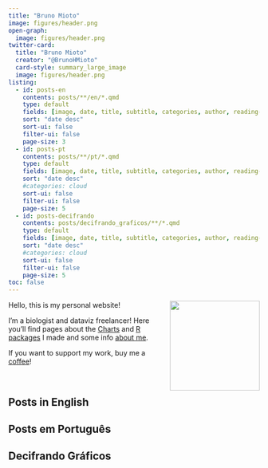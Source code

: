 ```yaml
---
title: "Bruno Mioto"
image: figures/header.png
open-graph:
  image: figures/header.png
twitter-card:
  title: "Bruno Mioto"
  creator: "@BrunoHMioto"
  card-style: summary_large_image
  image: figures/header.png
listing:
  - id: posts-en
    contents: posts/**/en/*.qmd
    type: default
    fields: [image, date, title, subtitle, categories, author, reading-time]
    sort: "date desc"
    sort-ui: false
    filter-ui: false
    page-size: 3
  - id: posts-pt
    contents: posts/**/pt/*.qmd
    type: default
    fields: [image, date, title, subtitle, categories, author, reading-time]
    sort: "date desc"
    #categories: cloud
    sort-ui: false
    filter-ui: false
    page-size: 5
  - id: posts-decifrando
    contents: posts/decifrando_graficos/**/*.qmd
    type: default
    fields: [image, date, title, subtitle, categories, author, reading-time]
    sort: "date desc"
    #categories: cloud
    sort-ui: false
    filter-ui: false
    page-size: 5
toc: false
---
```


<img src="/figures/bruno.png" align="right" height="180"/>

Hello, this is my personal website!

I'm a biologist and dataviz freelancer! Here you'll find pages about the [Charts](charts.qmd) and [R packages](r-packages.qmd) I made and some info [about me](about-en.qmd).

If you want to support my work, buy me a [coffee](https://www.buymeacoffee.com/brunomioto)!

<br>


## Posts in English

::: {#posts-en}
:::

## Posts em Português

::: {#posts-pt}
:::

## Decifrando Gráficos

::: {#posts-decifrando}
:::


